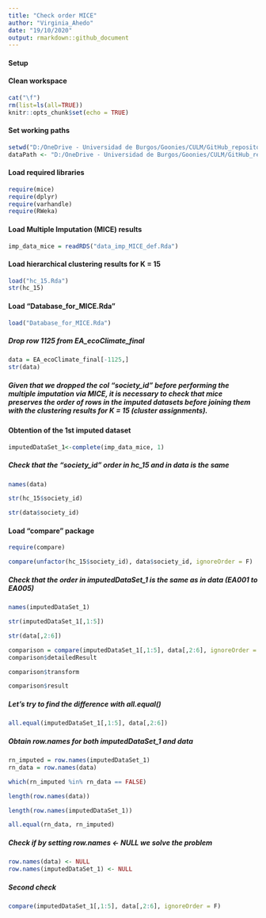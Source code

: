 ```yaml
---
title: "Check order MICE"
author: "Virginia_Ahedo"
date: "19/10/2020"
output: rmarkdown::github_document
---
```


#### Setup
#### Clean workspace
```r
cat("\f")
rm(list=ls(all=TRUE))
knitr::opts_chunk$set(echo = TRUE)
```

#### Set working paths
```r
setwd("D:/OneDrive - Universidad de Burgos/Goonies/CULM/GitHub_repository/Lets-go-Fishing")
dataPath <- "D:/OneDrive - Universidad de Burgos/Goonies/CULM/GitHub_repository/Lets-go-Fishing"
```

#### Load required libraries
```r
require(mice)
require(dplyr)
require(varhandle)
require(RWeka)
```

#### Load Multiple Imputation (MICE) results
```r
imp_data_mice = readRDS("data_imp_MICE_def.Rda")
```

#### Load hierarchical clustering results for K = 15
```r
load("hc_15.Rda")
str(hc_15)
```

#### Load "Database_for_MICE.Rda"
```r
load("Database_for_MICE.Rda")
```

##### Drop row 1125 from EA_ecoClimate_final
```r
data = EA_ecoClimate_final[-1125,]
str(data)
```

##### Given that we dropped the col "society_id" before performing the multiple imputation via MICE, it is necessary to check that mice preserves the order of rows in the imputed datasets before joining them with the clustering results for K = 15 (cluster assignments).

#### Obtention of the 1st imputed dataset
```r
imputedDataSet_1<-complete(imp_data_mice, 1)
```

##### Check that the "society_id" order in hc_15 and in data is the same
```r
names(data)
```
```r
str(hc_15$society_id)
```
```r
str(data$society_id)
```
#### Load "compare" package
```r
require(compare)
```
```r
compare(unfactor(hc_15$society_id), data$society_id, ignoreOrder = F)
```
##### Check that the order in imputedDataSet_1 is the same as in data (EA001 to EA005) 
```r
names(imputedDataSet_1)
```

```r
str(imputedDataSet_1[,1:5])
```
```r
str(data[,2:6])
```
```r
comparison = compare(imputedDataSet_1[,1:5], data[,2:6], ignoreOrder = F)
comparison$detailedResult
```
```r
comparison$transform
```
```r
comparison$result
```

##### Let's try to find the difference with all.equal()
```r
all.equal(imputedDataSet_1[,1:5], data[,2:6])
```
##### Obtain row.names for both imputedDataSet_1 and data
```r
rn_imputed = row.names(imputedDataSet_1)
rn_data = row.names(data)
```


```r
which(rn_imputed %in% rn_data == FALSE)
```

```r
length(row.names(data))
```

```r
length(row.names(imputedDataSet_1))
```
```r
all.equal(rn_data, rn_imputed)

```

##### Check if by setting row.names <- NULL we solve the problem
```r
row.names(data) <- NULL
row.names(imputedDataSet_1) <- NULL
```

##### Second check
```r
compare(imputedDataSet_1[,1:5], data[,2:6], ignoreOrder = F)
```

